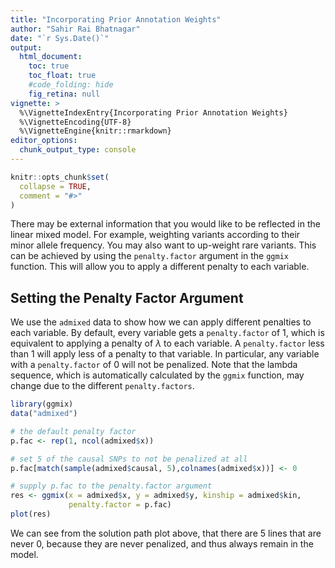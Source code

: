 ```yaml
---
title: "Incorporating Prior Annotation Weights"
author: "Sahir Rai Bhatnagar"
date: "`r Sys.Date()`"
output:
  html_document:
    toc: true
    toc_float: true
    #code_folding: hide
    fig_retina: null
vignette: >
  %\VignetteIndexEntry{Incorporating Prior Annotation Weights}
  %\VignetteEncoding{UTF-8}
  %\VignetteEngine{knitr::rmarkdown}
editor_options: 
  chunk_output_type: console
---
```


```r
knitr::opts_chunk$set(
  collapse = TRUE,
  comment = "#>"
)
```

There may be external information that you would like to be reflected in the linear mixed model. For example, weighting variants according to their minor allele frequency. You may also want to up-weight rare variants. This can be achieved by using the `penalty.factor` argument in the `ggmix` function. This will allow you to apply a different penalty to each variable. 

## Setting the Penalty Factor Argument

We use the `admixed` data to show how we can apply different penalties to each variable. By default, every variable gets a `penalty.factor` of 1, which is equivalent to applying a penalty of $\lambda$ to each variable. A `penalty.factor` less than 1 will apply less of a penalty to that variable. In particular, any variable with a `penalty.factor` of 0 will not be penalized. Note that the lambda sequence, which is automatically calculated by the `ggmix` function, may change due to the different `penalty.factors`.  

```r
library(ggmix)
data("admixed")

# the default penalty factor
p.fac <- rep(1, ncol(admixed$x))

# set 5 of the causal SNPs to not be penalized at all
p.fac[match(sample(admixed$causal, 5),colnames(admixed$x))] <- 0

# supply p.fac to the penalty.factor argument
res <- ggmix(x = admixed$x, y = admixed$y, kinship = admixed$kin,
             penalty.factor = p.fac)
plot(res)
```

We can see from the solution path plot above, that there are 5 lines that are never 0, because they are never penalized, and thus always remain in the model.

